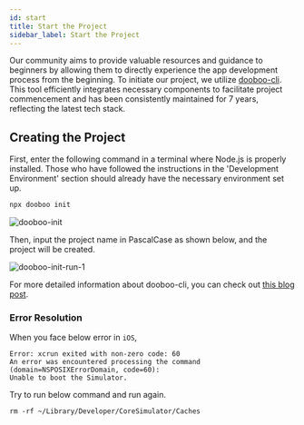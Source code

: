 ```yaml
---
id: start
title: Start the Project
sidebar_label: Start the Project
---
```



<AdFitMobileBanner
  unit="DAN-YpcHf9p49U5ykXi8"
  className="adfit-top-mobile"
/>

Our community aims to provide valuable resources and guidance to beginners by allowing them to directly experience the app development process from the beginning.
To initiate our project, we utilize [dooboo-cli](https://github.com/hyochan/dooboo-cli). This tool efficiently integrates necessary components to facilitate project commencement and has been consistently maintained for 7 years, reflecting the latest tech stack.

## Creating the Project

First, enter the following command in a terminal where Node.js is properly installed. Those who have followed the instructions in the 'Development Environment' section should already have the necessary environment set up.

```bash
npx dooboo init
```

<img src={ImgDoobooInit} alt="dooboo-init" />

Then, input the project name in PascalCase as shown below, and the project will be created.

<img src={ImgDoobooInitRun1} alt="dooboo-init-run-1" />

For more detailed information about dooboo-cli, you can check out [this blog post](https://medium.com/crossplatformkorea/%EC%83%88%EB%A1%9C%EC%9A%B4-dooboo-cli-5c60e17a87e0).

### Error Resolution

When you face below error in `iOS`,
```
Error: xcrun exited with non-zero code: 60
An error was encountered processing the command (domain=NSPOSIXErrorDomain, code=60):
Unable to boot the Simulator.
```

Try to run below command and run again.
```
rm -rf ~/Library/Developer/CoreSimulator/Caches
```

<AdFitMobileBanner
  unit="DAN-weLLBNA8C31gpo1t"
  className="adfit-bottom-mobile"
/>
